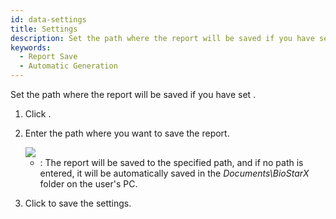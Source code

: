 ```yaml
---
id: data-settings
title: Settings
description: Set the path where the report will be saved if you have set up an auto-generated schedule.
keywords:
  - Report Save
  - Automatic Generation
---
```


Set the path where the report will be saved if you have set <Cmd sid='reportApp.mainMenu.schedule' product='2' />.

1. Click <Cmd sid='reportApp.mainMenu.settings' product='2' />.

2. Enter the path where you want to save the report.

   <Image src='/img/biostarx-data-settings.png' className='none' />

   * <Cmd sid='reportApp.exportReportPath' product='2' />: The report will be saved to the specified path, and if no path is entered, it will be automatically saved in the *Documents\BioStarX* folder on the user's PC.

3. Click <Cmd sid="reportApp.apply" product='2' /> to save the settings.
